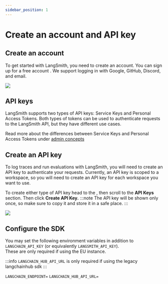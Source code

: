 ```yaml
---
sidebar_position: 1
---
```



# Create an account and API key

## Create an account

To get started with LangSmith, you need to create an account. You can sign up for a free account <RegionalUrl text='here'/>.
We support logging in with Google, GitHub, Discord, and email.

![](../static/create_account.png)

## API keys

LangSmith supports two types of API keys: Service Keys and Personal Access Tokens.
Both types of tokens can be used to authenticate requests to the LangSmith API, but they have different use cases.

Read more about the differences between Service Keys and Personal Access Tokens under [admin concepts](../../concepts/admin/admin.mdx)

## Create an API key

To log traces and run evaluations with LangSmith, you will need to create an API key to authenticate your requests.
Currently, an API key is scoped to a workspace, so you will need to create an API key for each workspace you want to use.

To create either type of API key head to the <RegionalUrl text='Settings page' suffix='/settings'/>, then scroll to the **API Keys** section. Then click **Create API Key.**
:::note
The API key will be shown only once, so make sure to copy it and store it in a safe place.
:::

![](../static/create_api_key.png)

## Configure the SDK

You may set the following environment variables in addition to `LANGCHAIN_API_KEY` (or equivalently `LANGSMITH_API_KEY`).  
These are only required if using the EU instance.

:::info
`LANGCHAIN_HUB_API_URL` is only required if using the legacy langchainhub sdk
:::

`LANGCHAIN_ENDPOINT=`<RegionalUrl type='api' link={false} />
`LANGCHAIN_HUB_API_URL=`<RegionalUrl type='hub' link={false} />
